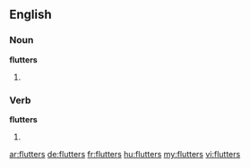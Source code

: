 ==English==

===Noun===
'''flutters'''

# {{plural of|flutter}}

===Verb===
'''flutters'''

# {{third-person singular of|flutter}}

[[ar:flutters]]
[[de:flutters]]
[[fr:flutters]]
[[hu:flutters]]
[[my:flutters]]
[[vi:flutters]]